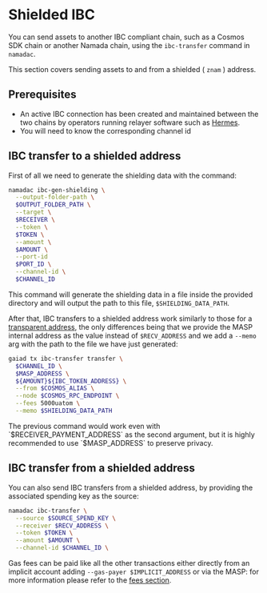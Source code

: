 
# Shielded IBC

You can send assets to another IBC compliant chain, such as a Cosmos SDK chain or another Namada chain, using the
`ibc-transfer` command in `namadac`.

This section covers sending assets to and from a shielded ( `znam` ) address.

## Prerequisites

- An active IBC connection has been created and maintained between the two chains by operators running relayer 
software such as [Hermes](https://github.com/heliaxdev/hermes). 
- You will need to know the corresponding channel id

## IBC transfer to a shielded address

First of all we need to generate the shielding data with the command:

```bash copy
namadac ibc-gen-shielding \
  --output-folder-path \
  $OUTPUT_FOLDER_PATH \
  --target \
  $RECEIVER \
  --token \
  $TOKEN \
  --amount \
  $AMOUNT \
  --port-id
  $PORT_ID \
  --channel-id \
  $CHANNEL_ID
```

This command will generate the shielding data in a file inside the provided directory and will output the path to this file, `$SHIELDING_DATA_PATH`.

After that, IBC transfers to a shielded address work similarly to those for a [transparent address](./transparent-ibc.mdx), 
the only differences being that we provide the MASP internal address as the value instead of `$RECV_ADDRESS` and we add a `--memo` arg with the path to the file we have just generated:

```bash copy
gaiad tx ibc-transfer transfer \
  $CHANNEL_ID \
  $MASP_ADDRESS \
  ${AMOUNT}${IBC_TOKEN_ADDRESS} \
  --from $COSMOS_ALIAS \
  --node $COSMOS_RPC_ENDPOINT \
  --fees 5000uatom \
  --memo $SHIELDING_DATA_PATH
```

<Callout>
The previous command would work even with `$RECEIVER_PAYMENT_ADDRESS` as the second argument, but it is highly recommended to use `$MASP_ADDRESS` to preserve privacy.
</Callout>

## IBC transfer from a shielded address

You can also send IBC transfers from a shielded address, by providing the associated spending key as the source:
```bash copy
namadac ibc-transfer \
  --source $SOURCE_SPEND_KEY \
  --receiver $RECV_ADDRESS \
  --token $TOKEN \
  --amount $AMOUNT \
  --channel-id $CHANNEL_ID \
```

Gas fees can be paid like all the other transactions either directly from an implicit account adding `--gas-payer $IMPLICIT_ADDRESS` or via the MASP: for more information please refer to the [fees section](../fees.mdx).
